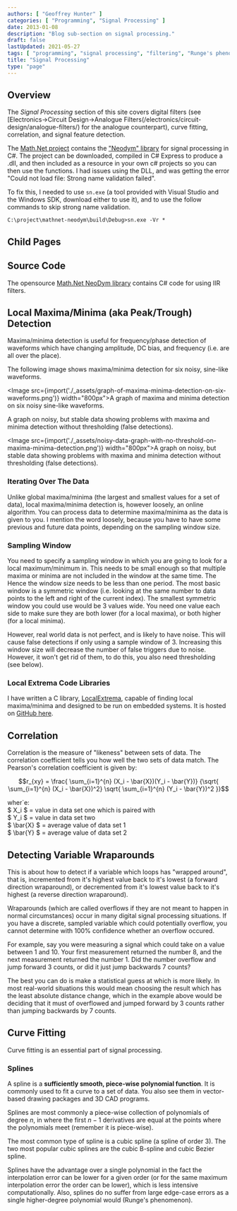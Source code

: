 ```yaml
---
authors: [ "Geoffrey Hunter" ]
categories: [ "Programming", "Signal Processing" ]
date: 2013-01-08
description: "Blog sub-section on signal processing."
draft: false
lastUpdated: 2021-05-27
tags: [ "programming", "signal processing", "filtering", "Runge's phenomenon" ]
title: "Signal Processing"
type: "page"
---
```



## Overview

The _Signal Processing_ section of this site covers digital filters (see [Electronics->Circuit Design->Analogue Filters(/electronics/circuit-design/analogue-filters/) for the analogue counterpart), curve fitting, correlation, and signal feature detection.

The [Math.Net project](http://www.mathdotnet.com/) contains the ["Neodym" library](http://neodym.mathdotnet.com/) for signal processing in C#. The project can be downloaded, compiled in C# Express to produce a .dll, and then included as a resource in your own c# projects so you can then use the functions. I had issues using the DLL, and was getting the error "Could not load file: Strong name validation failed".

To fix this, I needed to use `sn.exe` (a tool provided with Visual Studio and the Windows SDK, download either to use it), and to use the follow commands to skip strong name validation.

```text
C:\project\mathnet-neodym\build\Debug>sn.exe -Vr *
```

## Child Pages

<ChildPages />

## Source Code

The opensource [Math.Net NeoDym library](http://neodym.mathdotnet.com/) contains C# code for using IIR filters.

## Local Maxima/Minima (aka Peak/Trough) Detection

Maxima/minima detection is useful for frequency/phase detection of waveforms which have changing amplitude, DC bias, and frequency (i.e. are all over the place).

The following image shows maxima/minima detection for six noisy, sine-like waveforms.

<Image src={import('./_assets/graph-of-maxima-minima-detection-on-six-waveforms.png')} width="800px">A graph of maxima and minima detection on six noisy sine-like waveforms.</Image>

A graph on noisy, but stable data showing problems with maxima and minima detection without thresholding (false detections).

<Image src={import('./_assets/noisy-data-graph-with-no-threshold-on-maxima-minima-detection.png')} width="800px">A graph on noisy, but stable data showing problems with maxima and minima detection without thresholding (false detections).</Image>

### Iterating Over The Data

Unlike global maxima/minima (the largest and smallest values for a set of data), local maxima/minima detection is, however loosely, an online algorithm. You can process data to determine maxima/minima as the data is given to you. I mention the word loosely, because you have to have some previous and future data points, depending on the sampling window size.

### Sampling Window

You need to specify a sampling window in which you are going to look for a local maximum/minimum in. This needs to be small enough so that multiple maxima or minima are not included in the window at the same time. The Hence the window size needs to be less than one period. The most basic window is a symmetric window (i.e. looking at the same number to data points to the left and right of the current index). The smallest symmetric window you could use would be 3 values wide. You need one value each side to make sure they are both lower (for a local maxima), or both higher (for a local minima).

However, real world data is not perfect, and is likely to have noise. This will cause false detections if only using a sample window of 3. Increasing this window size will decrease the number of false triggers due to noise. However, it won't get rid of them, to do this, you also need thresholding (see below).

### Local Extrema Code Libraries

I have written a C library, [LocalExtrema](https://github.com/gbmhunter/LocalExtrema), capable of finding local maxima/minima and designed to be run on embedded systems. It is hosted on [GitHub here](https://github.com/gbmhunter/LocalExtrema).

## Correlation

Correlation is the measure of "likeness" between sets of data. The correlation coefficient tells you how well the two sets of data match. The Pearson's correlation coefficient is given by:

$$r_{xy} = \frac{ \sum_{i=1}^{n} (X_i - \bar{X})(Y_i - \bar{Y})} {\sqrt{ \sum_{i=1}^{n} (X_i - \bar{X})^2} \sqrt{ \sum_{i=1}^{n} (Y_i - \bar{Y})^2 }}$$

<p className="centered">    wher`e:<br/>
    $ X_i $ = value in data set one which is paired with<br/>
    $ Y_i $ = value in data set two<br/>
    $ \bar{X} $ = average value of data set 1<br/>
    $ \bar{Y} $ = average value of data set 2<br/></p>

## Detecting Variable Wraparounds

This is about how to detect if a variable which loops has "wrapped around", that is, incremented from it's highest value back to it's lowest (a forward direction wraparound), or decremented from it's lowest value back to it's highest (a reverse direction wraparound).

Wraparounds (which are called overflows if they are not meant to happen in normal circumstances) occur in many digital signal processing situations. If you have a discrete, sampled variable which could potentially overflow, you cannot determine with 100% confidence whether an overflow occured.

For example, say you were measuring a signal which could take on a value between 1 and 10. Your first measurement returned the number 8, and the next measurement returned the number 1. Did the number overflow and jump forward  3 counts, or did it just jump backwards 7 counts?

The best you can do is make a statistical guess at which is more likely. In most real-world situations this would mean choosing the result which has the least absolute distance change, which in the example above would be deciding that it must of overflowed and jumped forward by 3 counts rather than jumping backwards by 7 counts.

## Curve Fitting

Curve fitting is an essential part of signal processing.

### Splines

A spline is a **sufficiently smooth, piece-wise polynomial function**. It is commonly used to fit a curve to a set of data. You also see them in vector-based drawing packages and 3D CAD programs.

Splines are most commonly a piece-wise collection of polynomials of degree $n$, in where the first $n - 1$ derivatives are equal at the points where the polynomials meet (remember it is piece-wise).

The most common type of spline is a cubic spline (a spline of order 3). The two most popular cubic splines are the cubic B-spline and cubic Bezier spline.

Splines have the advantage over a single polynomial in the fact the interpolation error can be lower for a given order (or for the same maximum interpolation error the order can be lower), which is less intensive computationally. Also, splines do no suffer from large edge-case errors as a single higher-degree polynomial would (Runge's phenomenon).
